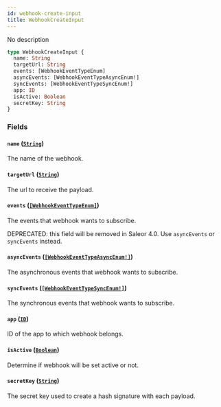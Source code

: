 ```yaml
---
id: webhook-create-input
title: WebhookCreateInput
---
```


No description

```graphql
type WebhookCreateInput {
  name: String
  targetUrl: String
  events: [WebhookEventTypeEnum]
  asyncEvents: [WebhookEventTypeAsyncEnum!]
  syncEvents: [WebhookEventTypeSyncEnum!]
  app: ID
  isActive: Boolean
  secretKey: String
}
```

### Fields

#### `name` ([`String`](../../../developer/api-reference/scalars/string))

The name of the webhook.

#### `targetUrl` ([`String`](../../../developer/api-reference/scalars/string))

The url to receive the payload.

#### `events` ([`[WebhookEventTypeEnum]`](../../../developer/api-reference/enums/webhook-event-type-enum))

The events that webhook wants to subscribe.

DEPRECATED: this field will be removed in Saleor 4.0. Use `asyncEvents` or `syncEvents` instead.

#### `asyncEvents` ([`[WebhookEventTypeAsyncEnum!]`](../../../developer/api-reference/enums/webhook-event-type-async-enum))

The asynchronous events that webhook wants to subscribe.

#### `syncEvents` ([`[WebhookEventTypeSyncEnum!]`](../../../developer/api-reference/enums/webhook-event-type-sync-enum))

The synchronous events that webhook wants to subscribe.

#### `app` ([`ID`](../../../developer/api-reference/scalars/id))

ID of the app to which webhook belongs.

#### `isActive` ([`Boolean`](../../../developer/api-reference/scalars/boolean))

Determine if webhook will be set active or not.

#### `secretKey` ([`String`](../../../developer/api-reference/scalars/string))

The secret key used to create a hash signature with each payload.
